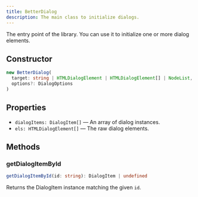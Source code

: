 ```yaml
---
title: BetterDialog
description: The main class to initialize dialogs.
---
```


The entry point of the library. You can use it to initialize one or more dialog elements.

## Constructor

```ts
new BetterDialog(
  target: string | HTMLDialogElement | HTMLDialogElement[] | NodeList,
  options?: DialogOptions
)
```

## Properties

- `dialogItems: DialogItem[]` — An array of dialog instances.
- `els: HTMLDialogElement[]` — The raw dialog elements.

## Methods

### getDialogItemById

```ts
getDialogItemById(id: string): DialogItem | undefined
```

Returns the DialogItem instance matching the given `id`.
